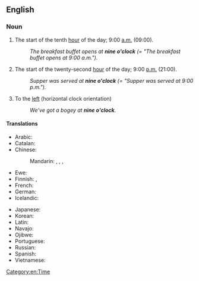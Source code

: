 ==English==

===Noun===
{{en-noun|-}}

# {{lb|en|In both the [[12-hour clock]] and the [[24-hour clock]]}} The start of the tenth [[hour]] of the day; 9:00 [[a.m.]] (09:00).
#: ''The breakfast buffet opens at '''nine o'clock''' (= "The breakfast buffet opens at 9:00 a.m.").''
# {{lb|en|Only in the [[12-hour clock]]}} The start of the twenty-second [[hour]] of the day; 9:00 [[p.m.]] (21:00).
#: ''Supper was served at '''nine o'clock''' (= "Supper was served at 9:00 p.m.").''
# {{lb|en|informal}} To the [[left]] (horizontal clock orientation) {{lb|en|from the location of the ''9'' mark on a clock face}}
#: ''We've got a bogey at '''nine o'clock'''.''

====Translations====
{{trans-top|the start of the tenth hour}}
* Arabic: {{t|ar|اَلسَّاعَة اَلتَّاسِعَة|f|tr=as-sāʿa t-tāsiʿa}}
* Catalan: {{t|ca|[[les]] [[nou]]|f-p}}
* Chinese:
*: Mandarin: {{t|cmn|九點鐘|sc=Hani}}, {{t|cmn|九点钟|tr=jiǔ diǎn zhōng|sc=Hani}}, {{t|cmn|九點|sc=Hani}}, {{t|cmn|九点|tr=jiǔ diǎn|sc=Hani}}
* Ewe: {{t|ee|ga asieke|n}}
* Finnish: {{t+|fi|yhdeksän}}, {{t|fi|[[kello]] [[yhdeksän]]}}
* French: {{t|fr|[[neuf]] [[heures]]|f-p}}
* German: {{t|de|neun Uhr}}
* Icelandic: {{t|is|klukkan níu}}
{{trans-mid}}
* Japanese: {{t|ja|九時|tr=[[くじ]], ku-ji|sc=Jpan}}
* Korean: {{t|ko|아홉시}}
* Latin: {{t|la|hora nona}}
* Navajo: {{t|nv|náhástʼéidi azlį́į́ʼ}}
* Ojibwe: {{t|oj|zhaangaso-diba'igane}}
* Portuguese: {{t|pt|[[nove]] [[horas]]|f-p}}
* Russian: {{t|ru|де́вять часо́в}}
* Spanish: {{t|es|[[las]] [[nueve]]|f-p}}
* Vietnamese: {{t|vi|chín giờ}}
{{trans-bottom}}

[[Category:en:Time]]